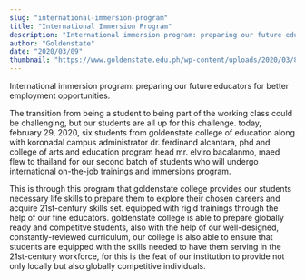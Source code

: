 ```yaml
---
slug: "international-immersion-program"
title: "International Immersion Program"
description: "International immersion program: preparing our future educators for better employment opportunities."
author: "Goldenstate"
date: "2020/03/09"
thumbnail: "https://www.goldenstate.edu.ph/wp-content/uploads/2020/03/88175323_1548606335286907_6048039703456776192_n.jpg"
---
```


International immersion program: preparing our future educators for better employment opportunities.

The transition from being a student to being part of the working class could be challenging, but our students are all up for this challenge. today, february 29, 2020, six students from goldenstate college of education along with koronadal campus administrator dr. ferdinand alcantara, phd and college of arts and education program head mr. elviro bacalanmo, maed flew to thailand for our second batch of students who will undergo international on-the-job trainings and immersions program.

This is through this program that goldenstate college provides our students necessary life skills to prepare them to explore their chosen careers and acquire 21st-century skills set. equipped with rigid trainings through the help of our fine educators. goldenstate college is able to prepare globally ready and competitve students, also with the help of our well-designed, constantly-reviewed curriculum, our college is also able to ensure that students are equipped with the skills needed to have them serving in the 21st-century workforce, for this is the feat of our institution to provide not only locally but also globally competitive individuals.